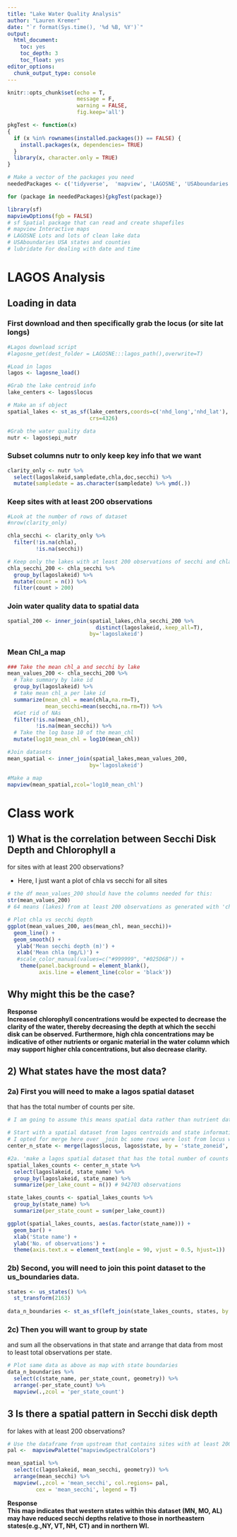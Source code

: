 ```yaml
---
title: "Lake Water Quality Analysis"
author: "Lauren Kremer"
date: "`r format(Sys.time(), '%d %B, %Y')`"
output:
  html_document:
    toc: yes
    toc_depth: 3
    toc_float: yes
editor_options: 
  chunk_output_type: console
---
```



```r
knitr::opts_chunk$set(echo = T,
                      message = F,
                      warning = FALSE,
                      fig.keep='all')

pkgTest <- function(x)
{
  if (x %in% rownames(installed.packages()) == FALSE) {
    install.packages(x, dependencies= TRUE)
  }
  library(x, character.only = TRUE)
}

# Make a vector of the packages you need
neededPackages <- c('tidyverse',  'mapview', 'LAGOSNE', 'USAboundaries', 'lubridate') 

for (package in neededPackages){pkgTest(package)}

library(sf) 
mapviewOptions(fgb = FALSE)
# sf Spatial package that can read and create shapefiles 
# mapview Interactive maps
# LAGOSNE Lots and lots of clean lake data
# USAboundaries USA states and counties
# lubridate For dealing with date and time
```


# LAGOS Analysis


## Loading in data


### First download and then specifically grab the locus (or site lat longs)
```r
#Lagos download script
#lagosne_get(dest_folder = LAGOSNE:::lagos_path(),overwrite=T)

#Load in lagos
lagos <- lagosne_load()

#Grab the lake centroid info
lake_centers <- lagos$locus

# Make an sf object 
spatial_lakes <- st_as_sf(lake_centers,coords=c('nhd_long','nhd_lat'),
                          crs=4326)

#Grab the water quality data
nutr <- lagos$epi_nutr

```

### Subset columns nutr to only keep key info that we want


```r
clarity_only <- nutr %>%
  select(lagoslakeid,sampledate,chla,doc,secchi) %>%
  mutate(sampledate = as.character(sampledate) %>% ymd(.))

```


### Keep sites with at least 200 observations 

```r

#Look at the number of rows of dataset
#nrow(clarity_only)

chla_secchi <- clarity_only %>%
  filter(!is.na(chla),
         !is.na(secchi))

# Keep only the lakes with at least 200 observations of secchi and chla
chla_secchi_200 <- chla_secchi %>%
  group_by(lagoslakeid) %>%
  mutate(count = n()) %>%
  filter(count > 200)

```


### Join water quality data to spatial data

```r
spatial_200 <- inner_join(spatial_lakes,chla_secchi_200 %>%
                            distinct(lagoslakeid,.keep_all=T),
                          by='lagoslakeid')
```

### Mean Chl_a map

```r
### Take the mean chl_a and secchi by lake
mean_values_200 <- chla_secchi_200 %>%
  # Take summary by lake id
  group_by(lagoslakeid) %>%
  # take mean chl_a per lake id
  summarize(mean_chl = mean(chla,na.rm=T),
            mean_secchi=mean(secchi,na.rm=T)) %>%
  #Get rid of NAs
  filter(!is.na(mean_chl),
         !is.na(mean_secchi)) %>%
  # Take the log base 10 of the mean_chl
  mutate(log10_mean_chl = log10(mean_chl))

#Join datasets
mean_spatial <- inner_join(spatial_lakes,mean_values_200,
                          by='lagoslakeid') 

#Make a map
mapview(mean_spatial,zcol='log10_mean_chl')
```


# Class work

## 1) What is the correlation between Secchi Disk Depth and Chlorophyll a
for sites with at least 200 observations?

- Here, I just want a plot of chla vs secchi for all sites 

```r
# the df mean_values_200 should have the columns needed for this:
str(mean_values_200)
# 64 means (lakes) from at least 200 observations as generated with 'chla_secchi_200'

# Plot chla vs secchi depth
ggplot(mean_values_200, aes(mean_chl, mean_secchi))+
  geom_line() +
  geom_smooth() +
   ylab('Mean secchi depth (m)') +
   xlab('Mean chla (mg/L)') +
   #scale_color_manual(values=c("#999999", "#025D6B")) +
    theme(panel.background = element_blank(), 
          axis.line = element_line(color = 'black'))

```


## Why might this be the case? 

**Response**<br/>
**Increased chlorophyll concentrations would be expected to decrease the clarity of the water, thereby decreasing the depth at which the secchi disk can be observed. Furthermore, high chla concentrations may be indicative of other nutrients or organic material in the water column which may support higher chla concentrations, but also decrease clarity.**

## 2) What states have the most data? 

### 2a) First you will need to make a lagos spatial dataset 
that has the total number of counts per site.

```r
# I am going to assume this means spatial data rather than nutrient data.

# Start with a spatial dataset from lagos centroids and state information
# I opted for merge here over _join bc some rows were lost from locus with join regardless of whether left or inner was used.
center_n_state <- merge(lagos$locus, lagos$state, by = 'state_zoneid', all.x = T) 

#2a. 'make a lagos spatial dataset that has the total number of counts per site' 
spatial_lakes_counts <- center_n_state %>%
  select(lagoslakeid, state_name) %>%
  group_by(lagoslakeid, state_name) %>%
  summarize(per_lake_count = n()) # 942703 observations

state_lakes_counts <- spatial_lakes_counts %>%
  group_by(state_name) %>%
  summarize(per_state_count = sum(per_lake_count))

ggplot(spatial_lakes_counts, aes(as.factor(state_name))) +
  geom_bar() +
  xlab('State name') +
  ylab('No. of observations') +
  theme(axis.text.x = element_text(angle = 90, vjust = 0.5, hjust=1))

```


### 2b) Second, you will need to join this point dataset to the us_boundaries data. 

```r
states <- us_states() %>%
  st_transform(2163)
  
data_n_boundaries <- st_as_sf(left_join(state_lakes_counts, states, by = 'state_name'))

```


### 2c) Then you will want to group by state 
and sum all the observations in that state and arrange that data from most to least total observations per state. 

```r
# Plot same data as above as map with state boundaries
data_n_boundaries %>%
  select(c(state_name, per_state_count, geometry)) %>%
  arrange(-per_state_count) %>%
  mapview(.,zcol = 'per_state_count')
```

## 3 Is there a spatial pattern in Secchi disk depth 
for lakes with at least 200 observations?

```r
# Use the dataframe from upstream that contains sites with at least 200 observations and geometries to evaluate spatial pattern
pal <-  mapviewPalette("mapviewSpectralColors")

mean_spatial %>%
  select(c(lagoslakeid, mean_secchi, geometry)) %>%
  arrange(mean_secchi) %>%
  mapview(.,zcol = 'mean_secchi', col.regions= pal,
         cex = 'mean_secchi', legend = T)

```

**Response**<br/>
**This map indicates that western states within this dataset (MN, MO, AL) may have reduced secchi depths relative to those in northeastern states(e.g.,NY, VT, NH, CT) and in northern WI.**
